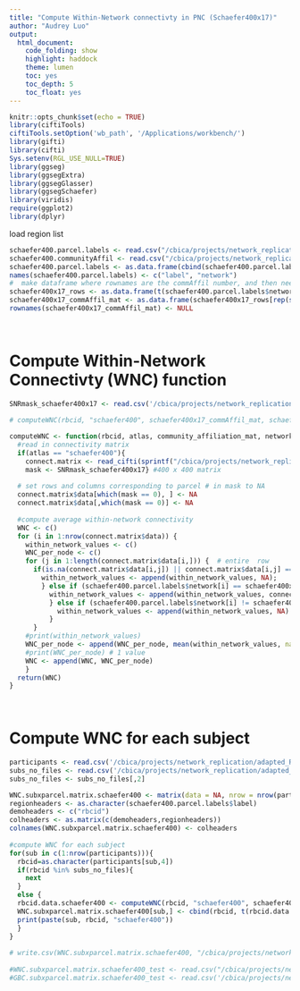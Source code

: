```yaml
---
title: "Compute Within-Network connectivty in PNC (Schaefer400x17)"
author: "Audrey Luo"
output:
  html_document:
    code_folding: show
    highlight: haddock
    theme: lumen
    toc: yes
    toc_depth: 5
    toc_float: yes
---
```

```r
knitr::opts_chunk$set(echo = TRUE)
library(ciftiTools)
ciftiTools.setOption('wb_path', '/Applications/workbench/')
library(gifti)
library(cifti)
Sys.setenv(RGL_USE_NULL=TRUE)
library(ggseg)
library(ggsegExtra)  
library(ggsegGlasser) 
library(ggsegSchaefer)  
library(viridis)
require(ggplot2)
library(dplyr)
```

 
load region list
```r
schaefer400.parcel.labels <- read.csv("/cbica/projects/network_replication/atlases/parcellations/schaefer400x17_regionlist.csv", header = T)
schaefer400.communityAffil <- read.csv("/cbica/projects/network_replication/atlases/parcellations/Schaefer_17Network/schaefer400x17CommunityAffiliation.1D .csv", header=F)
schaefer400.parcel.labels <- as.data.frame(cbind(schaefer400.parcel.labels$x, schaefer400.communityAffil$V1))
names(schaefer400.parcel.labels) <- c("label", "network")
#  make dataframe where rownames are the commAffil number, and then need to transpose V1 to be rows 
schaefer400x17_rows <- as.data.frame(t(schaefer400.parcel.labels$network))
schaefer400x17_commAffil_mat <- as.data.frame(schaefer400x17_rows[rep(seq_len(nrow(schaefer400x17_rows)), each = 400), ])
rownames(schaefer400x17_commAffil_mat) <- NULL
 
 
```

# Compute Within-Network Connectivty (WNC) function 

```r
SNRmask_schaefer400x17 <- read.csv('/cbica/projects/network_replication/atlases/Masks/SNRmask_schaefer400x17.csv')
  
# computeWNC(rbcid, "schaefer400", schaefer400x17_commAffil_mat, schaefer400.parcel.labels$network)

computeWNC <- function(rbcid, atlas, community_affiliation_mat, network_assignment){
  #read in connectivity matrix
  if(atlas == "schaefer400"){
    connect.matrix <- read_cifti(sprintf("/cbica/projects/network_replication/pconn/%1$s/%1$s_ses-PNC1_task-rest_acq-singleband_space-fsLR_atlas-Schaefer417_den-91k_den-91k_bold.pconn.nii",rbcid))
    mask <- SNRmask_schaefer400x17} #400 x 400 matrix 
 
  # set rows and columns corresponding to parcel # in mask to NA
  connect.matrix$data[which(mask == 0), ] <- NA 
  connect.matrix$data[,which(mask == 0)] <- NA
  
  #compute average within-network connectivity 
  WNC <- c()
  for (i in 1:nrow(connect.matrix$data)) {  
    within_network_values <- c() 
    WNC_per_node <- c()
    for (j in 1:length(connect.matrix$data[i,])) {  # entire  row
      if(is.na(connect.matrix$data[i,j]) || connect.matrix$data[i,j] == 1) { # add NA if excluded by mask or identity
        within_network_values <- append(within_network_values, NA);
        } else if (schaefer400.parcel.labels$network[i] == schaefer400x17_commAffil_mat[i,j]) { 
          within_network_values <- append(within_network_values, connect.matrix$data[i,j])
          } else if (schaefer400.parcel.labels$network[i] != schaefer400x17_commAffil_mat[i,j]) {  
            within_network_values <- append(within_network_values, NA)
          } 
      }
    #print(within_network_values)  
    WNC_per_node <- append(WNC_per_node, mean(within_network_values, na.rm=TRUE))  
    #print(WNC_per_node) # 1 value
    WNC <- append(WNC, WNC_per_node)  
    } 
  return(WNC)
}
  
  
```


# Compute WNC for each subject  
```r

participants <- read.csv('/cbica/projects/network_replication/adapted_Rscripts/participants_allIDs.csv')
subs_no_files <- read.csv('/cbica/projects/network_replication/adapted_Rscripts/subs_no_files.csv', row.names=NULL)
subs_no_files <- subs_no_files[,2]

WNC.subxparcel.matrix.schaefer400 <- matrix(data = NA, nrow = nrow(participants), ncol = 401)
regionheaders <- as.character(schaefer400.parcel.labels$label)
demoheaders <- c("rbcid")
colheaders <- as.matrix(c(demoheaders,regionheaders))
colnames(WNC.subxparcel.matrix.schaefer400) <- colheaders
 
#compute WNC for each subject  
for(sub in c(1:nrow(participants))){
  rbcid=as.character(participants[sub,4])
  if(rbcid %in% subs_no_files){
    next
  }
  else {
  rbcid.data.schaefer400 <- computeWNC(rbcid, "schaefer400", schaefer400x17_commAffil_mat, schaefer400.parcel.labels$network)
  WNC.subxparcel.matrix.schaefer400[sub,] <- cbind(rbcid, t(rbcid.data.schaefer400))
  print(paste(sub, rbcid, "schaefer400"))
  }
}
 
# write.csv(WNC.subxparcel.matrix.schaefer400, "/cbica/projects/network_replication/WNC/WNC_subxparcel_matrix_schaefer400x17.csv", row.names=F, quote=F)
  
#WNC.subxparcel.matrix.schaefer400_test <- read.csv("/cbica/projects/network_replication/WNC/WNC_subxparcel_matrix_schaefer400x17.csv") 
#GBC.subxparcel.matrix.schaefer400_test <- read.csv('/cbica/projects/network_replication/GBC/GBC_subxparcel_matrix_schaefer400x17.csv') 
  
```
